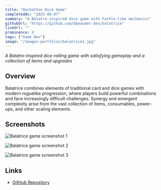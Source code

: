 ```yaml
---
title: "Hackathon Dice Game"
completedAt: "2025-06-07"
summary: "A Balatro-inspired dice game with Farkle-like mechanics"
githubUrl: "https://github.com/bbeaudet-dev/balatrice"
liveUrl: ""
prominence: 8
tags: ["Game Dev"]
image: "/images-portfolio/balatrice1.jpg"
---
```


_A Balatro-inspired dice-rolling game with satisfying gameplay and a collection of items and upgrades_

## Overview

Balatrice combines elements of traditional card and dice games with modern roguelike progression, where players build powerful combinations and face increasingly difficult challenges. Synergy and emergent complexity arise from the vast collection of items, consumables, power-ups, and other scaling elements.

## Screenshots

<Image
  src="/images-portfolio/balatrice1.jpg"
  alt="Balatrice game screenshot 1"
  width={800}
  height={600}
  className="rounded-lg my-6"
/>

<div className="my-6"></div>

<Image
  src="/images-portfolio/balatrice2.jpg"
  alt="Balatrice game screenshot 2"
  width={800}
  height={600}
  className="rounded-lg my-6"
/>

<div className="my-6"></div>

<Image
  src="/images-portfolio/balatrice3.jpg"
  alt="Balatrice game screenshot 3"
  width={800}
  height={600}
  className="rounded-lg my-6"
/>

## Links

- [GitHub Repository](https://github.com/bbeaudet-dev/balatrice-v2)
